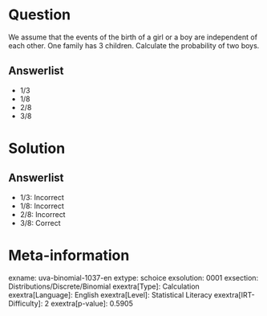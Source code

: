 Question
========

We assume that the events of the birth of a girl or a boy are independent of each other. One family has 3 children. Calculate the probability of two boys.

Answerlist
----------

* 1/3
* 1/8
* 2/8
* 3/8

Solution
========

Answerlist
----------

* 1/3: Incorrect
* 1/8: Incorrect
* 2/8: Incorrect
* 3/8: Correct

Meta-information
================
exname: uva-binomial-1037-en
extype: schoice
exsolution: 0001
exsection: Distributions/Discrete/Binomial
exextra[Type]: Calculation
exextra[Language]: English
exextra[Level]: Statistical Literacy
exextra[IRT-Difficulty]: 2
exextra[p-value]: 0.5905
